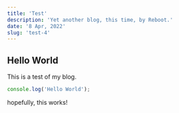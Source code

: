 ```yaml
---
title: 'Test'
description: 'Yet another blog, this time, by Reboot.'
date: '8 Apr, 2022'
slug: 'test-4'
---
```


## Hello World

This is a test of my blog.

```js
console.log('Hello World');
```

hopefully, this works!
